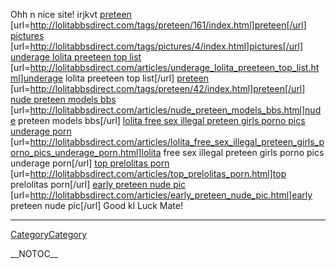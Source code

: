 
Ohh n nice site! irjkvt
<a href= http://lolitabbsdirect.com/tags/preteen/161/index.html >preteen</a> [url=http://lolitabbsdirect.com/tags/preteen/161/index.html]preteen[/url] <a href= http://lolitabbsdirect.com/tags/pictures/4/index.html >pictures</a> [url=http://lolitabbsdirect.com/tags/pictures/4/index.html]pictures[/url] <a href= http://lolitabbsdirect.com/articles/underage_lolita_preeteen_top_list.html >underage lolita preeteen top list</a> [url=http://lolitabbsdirect.com/articles/underage_lolita_preeteen_top_list.html]underage lolita preeteen top list[/url] <a href= http://lolitabbsdirect.com/tags/preteen/42/index.html >preteen</a> [url=http://lolitabbsdirect.com/tags/preteen/42/index.html]preteen[/url] <a href= http://lolitabbsdirect.com/articles/nude_preteen_models_bbs.html >nude preteen models bbs</a> [url=http://lolitabbsdirect.com/articles/nude_preteen_models_bbs.html]nude preteen models bbs[/url] <a href= http://lolitabbsdirect.com/articles/lolita_free_sex_illegal_preteen_girls_porno_pics_underage_porn.html >lolita free sex illegal preteen girls porno pics underage porn</a> [url=http://lolitabbsdirect.com/articles/lolita_free_sex_illegal_preteen_girls_porno_pics_underage_porn.html]lolita free sex illegal preteen girls porno pics underage porn[/url] <a href= http://lolitabbsdirect.com/articles/top_prelolitas_porn.html >top prelolitas porn</a> [url=http://lolitabbsdirect.com/articles/top_prelolitas_porn.html]top prelolitas porn[/url] <a href= http://lolitabbsdirect.com/articles/early_preteen_nude_pic.html >early preteen nude pic</a> [url=http://lolitabbsdirect.com/articles/early_preteen_nude_pic.html]early preteen nude pic[/url] 
Good kl Luck Mate!
----
[[CategoryCategory]]

__NOTOC__